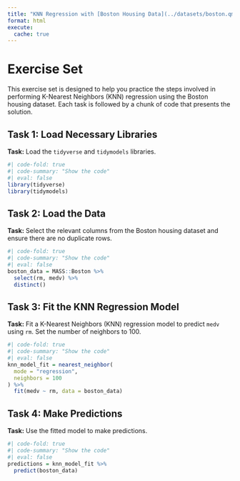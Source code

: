 ```yaml
---
title: "KNN Regression with [Boston Housing Data](../datasets/boston.qmd) - Exercise Set"
format: html
execute:   
  cache: true
---
```


# Exercise Set

This exercise set is designed to help you practice the steps involved in performing K-Nearest Neighbors (KNN) regression using the Boston housing dataset. Each task is followed by a chunk of code that presents the solution.

## Task 1: Load Necessary Libraries

**Task:** Load the `tidyverse` and `tidymodels` libraries.

```r
#| code-fold: true
#| code-summary: "Show the code"
#| eval: false
library(tidyverse)
library(tidymodels)
```

## Task 2: Load the Data

**Task:** Select the relevant columns from the Boston housing dataset and ensure there are no duplicate rows.

```r
#| code-fold: true
#| code-summary: "Show the code"
#| eval: false
boston_data = MASS::Boston %>% 
  select(rm, medv) %>% 
  distinct()
```

## Task 3: Fit the KNN Regression Model

**Task:** Fit a K-Nearest Neighbors (KNN) regression model to predict `medv` using `rm`. Set the number of neighbors to 100.

```r
#| code-fold: true
#| code-summary: "Show the code"
#| eval: false
knn_model_fit = nearest_neighbor(
  mode = "regression",
  neighbors = 100
) %>% 
  fit(medv ~ rm, data = boston_data)
```

## Task 4: Make Predictions

**Task:** Use the fitted model to make predictions.

```r
#| code-fold: true
#| code-summary: "Show the code"
#| eval: false
predictions = knn_model_fit %>% 
  predict(boston_data)
```
